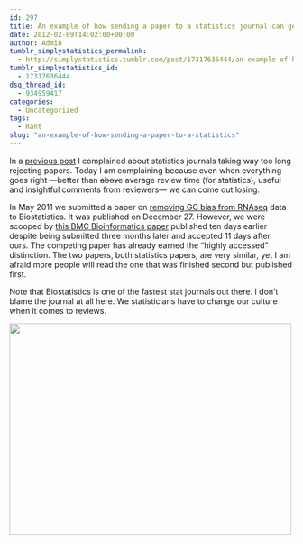 ```yaml
---
id: 297
title: An example of how sending a paper to a statistics journal can get you scooped
date: 2012-02-09T14:02:00+00:00
author: Admin
tumblr_simplystatistics_permalink:
  - http://simplystatistics.tumblr.com/post/17317636444/an-example-of-how-sending-a-paper-to-a-statistics
tumblr_simplystatistics_id:
  - 17317636444
dsq_thread_id:
  - 934959417
categories:
  - Uncategorized
tags:
  - Rant
slug: "an-example-of-how-sending-a-paper-to-a-statistics"
---
```

In a <a href="http://simplystatistics.tumblr.com/post/14218411483/dear-editors-associate-editors-referees-please-reject" target="_blank">previous post</a> I complained about statistics journals taking way too long rejecting papers. Today I am complaining because even when everything goes right &#8212;better than <strike>above</strike> average review time (for statistics), useful and insightful comments from reviewers&#8212; we can come out losing.

In May 2011 we submitted a paper on <a href="http://biostatistics.oxfordjournals.org/content/early/2012/01/24/biostatistics.kxr054.long" target="_blank">removing GC bias from RNAseq</a> data to Biostatistics. It was published on December 27. However, we were scooped by <a href="http://www.biomedcentral.com/1471-2105/12/480/abstract" target="_blank">this BMC Bioinformatics paper</a> published ten days earlier despite being submitted three months later and accepted 11 days after ours. The competing paper has already earned the &#8220;highly accessed&#8221; distinction. The two papers, both statistics papers, are very similar, yet I am afraid more people will read the one that was finished second but published first.

Note that B<span>iostatistics is one of the fastest stat journals out there. I don&#8217;t blame the journal at all here. We statisticians have to change our culture when it comes to reviews.</span>

<img height="375" src="http://rafalab.jhsph.edu/simplystats/scoop.png" width="500" />
